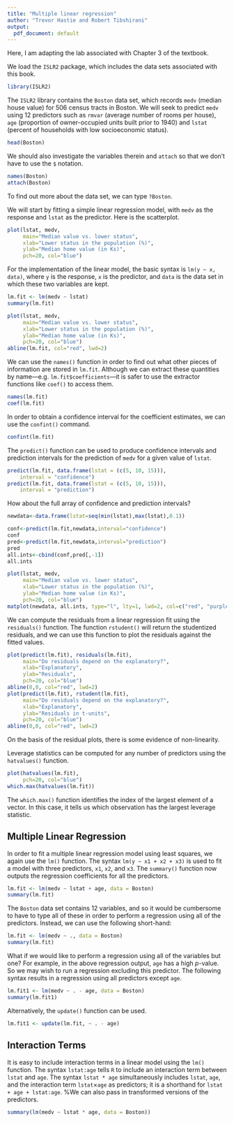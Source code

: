 ```yaml
---
title: "Multiple linear regression"
author: "Trevor Hastie and Robert Tibshirani"
output:
  pdf_document: default
---
```


Here, I am adapting the lab associated with Chapter 3 of the textbook. 

We load the `ISLR2` package, which includes the data sets associated with this book.

```r
library(ISLR2)
```

The `ISLR2` library contains the `Boston`  data set, which
records `medv` (median house value) for $506$ census tracts in Boston. We will seek to predict `medv` using $12$ predictors such as `rmvar` (average number of  rooms per house), `age` (proportion of owner-occupied units built prior to 1940) and `lstat` (percent of households with low socioeconomic status).

```r
head(Boston)
```

We should also investigate the variables therein and `attach` so that we don't have to use the `$` notation.

```r
names(Boston)
attach(Boston)
```

To find out more about the data set, we can type `?Boston`.

We will start by fitting a simple  linear regression model, with `medv` as the response and `lstat`  as the predictor. Here is the scatterplot.

```r
plot(lstat, medv, 
     main="Median value vs. lower status",
     xlab="Lower status in the population (%)",
     ylab="Median home value (in Ks)",
     pch=20, col="blue")
```

For the implementation of the linear model, the basic syntax is `lm(y ~ x, data)`, where `y` is the response, `x` is the predictor, and `data` is the data set in which these two variables are kept.


```r
lm.fit <- lm(medv ~ lstat)
summary(lm.fit)

plot(lstat, medv, 
     main="Median value vs. lower status",
     xlab="Lower status in the population (%)",
     ylab="Median home value (in Ks)",
     pch=20, col="blue")
abline(lm.fit, col="red", lwd=2)
```
We can use the `names()` function in order to find out what other pieces of information  are stored in `lm.fit`.
Although we can extract these quantities by name---e.g. `lm.fit$coefficients`---it is safer to use the extractor functions like `coef()` to access them.

```r
names(lm.fit)
coef(lm.fit)
```

In order to obtain a confidence interval for the coefficient estimates, we can use the `confint()` command.

```r
confint(lm.fit)
```

The `predict()` function can be used to produce confidence intervals and prediction intervals for the prediction of `medv` for a given value of `lstat`.

```r
predict(lm.fit, data.frame(lstat = (c(5, 10, 15))),
    interval = "confidence")
predict(lm.fit, data.frame(lstat = (c(5, 10, 15))),
    interval = "prediction")
```

How about the full array of confidence and prediction intervals?

```r
newdata<-data.frame(lstat=seq(min(lstat),max(lstat),0.1))

conf<-predict(lm.fit,newdata,interval="confidence")
conf
pred<-predict(lm.fit,newdata,interval="prediction")
pred
all.ints<-cbind(conf,pred[,-1])
all.ints

plot(lstat, medv, 
     main="Median value vs. lower status",
     xlab="Lower status in the population (%)",
     ylab="Median home value (in Ks)",
     pch=20, col="blue")
matplot(newdata, all.ints, type="l", lty=1, lwd=2, col=c("red", "purple", "purple","green","green"), add=TRUE)
```

We can compute the residuals from a linear regression
fit using the `residuals()` function. The function
`rstudent()` will return the studentized residuals, and we
can use this function to plot the residuals against the fitted values.

```r
plot(predict(lm.fit), residuals(lm.fit),
     main="Do residuals depend on the explanatory?",
     xlab="Explanatory",
     ylab="Residuals",
     pch=20, col="blue")
abline(0,0, col="red", lwd=2)
plot(predict(lm.fit), rstudent(lm.fit),
     main="Do residuals depend on the explanatory?",
     xlab="Explanatory",
     ylab="Residuals in t-units",
     pch=20, col="blue")
abline(0,0, col="red", lwd=2)
```

On the basis of the residual plots, there is some evidence of non-linearity.

Leverage statistics can be computed for any number of predictors using the `hatvalues()` function.

```r
plot(hatvalues(lm.fit), 
     pch=20, col="blue")
which.max(hatvalues(lm.fit))
```

The `which.max()` function identifies the index of the largest element of a vector. In this case, it tells us which observation has the largest leverage statistic.

## Multiple Linear Regression

In order to fit a multiple linear regression model using least squares, we again use the `lm()` function. The syntax `lm(y ~ x1 + x2 + x3)` is used to fit a model with three predictors, `x1`, `x2`, and `x3`.
The `summary()` function now outputs the regression coefficients for all the predictors.

```r
lm.fit <- lm(medv ~ lstat + age, data = Boston)
summary(lm.fit)
```

The `Boston` data set contains 12 variables, and so it would be cumbersome to have to type all of these in order to perform a regression using all of the predictors.
Instead, we can use the following short-hand:

```r
lm.fit <- lm(medv ~ ., data = Boston)
summary(lm.fit)
```
What if we would like to perform a regression using all of the variables but one?  For example, in the above regression output,  `age` has a high $p$-value. So we may wish to run a regression excluding this predictor.
 The following syntax results in a regression using all predictors except `age`.

```r
lm.fit1 <- lm(medv ~ . - age, data = Boston)
summary(lm.fit1)
```

Alternatively, the `update()` function can be used.

```r
lm.fit1 <- update(lm.fit, ~ . - age)
```

## Interaction Terms

It is easy to include interaction terms in a linear model using the `lm()` function. The syntax `lstat:age` tells `R` to include an interaction term between `lstat` and `age`.
The syntax `lstat * age` simultaneously includes `lstat`, `age`, and the interaction term `lstat`$\times$`age` as predictors; it is a shorthand for `lstat + age + lstat:age`.
  %We can also pass in transformed versions of the predictors.

```r
summary(lm(medv ~ lstat * age, data = Boston))
```